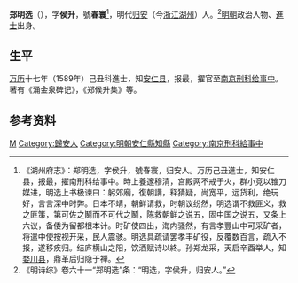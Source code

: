 '''郑明选'''（{{bd|?||?|}}），字'''侯升'''，號'''春寰'''<ref>《湖州府志》：郑明选，字侯升，號春寰，归安人。万历己丑進士，知安仁县，报最，擢南刑科给事中。時上養邃穆清，宫殿两不戒于火，群小竞以锥刀媒进，明选上书极谏曰：躬郊廟，復朝講，释猜疑，尚宽平，远货利，绝玩好，言言深中时弊。日本不靖，朝鲜请救，时朝议纷然，明选谓不救匪义，救之匪策，第可佐之鬭而不可代之鬭，陈救朝鲜之说五，固中国之说五，又条上六议，备倭为留都根本计。时矿使四出，海内骚然，有言孝豐山中可采矿者，将遣中使按视开采，民人震骇。明选具疏请罢孝丰矿役，反覆数百言，疏入不报，遂移疾归。结庐横山之阳，饮酒赋诗以終。孙郑龙采，天启辛酉举人，知[[婺川县|婺川县]]，鼎革后归隐于禅。</ref>，明代[[归安县|归安]]（今[[浙江省|浙江]][[湖州市|湖州]]）人。<ref>《明诗综》卷六十一“郑明选”条：“明选，字侯升，归安人。”</ref>[[明朝|明朝]]政治人物、[[進士|進士]]出身。

== 生平 ==
[[万历|万历]]十七年（1589年）己丑科進士，知[[安仁县|安仁县]]，报最，擢官至[[南京市|南京]][[刑科|刑科]][[给事中|给事中]]。著有《涌金泉碑记》，《郑候升集》等。

== 参考资料 ==
{{reflist}}

{{start box}}
{{s-off}}
{{s-before|[[盧統宗|盧統宗]]}}
{{s-title|明朝安仁縣知縣|萬曆年間}}
{{s-after|[[周官_(陵州)|周官]]}}
{{end box}}

{{萬曆十七年己丑科殿試金榜}}
{{明朝人物小作品}}
{{Authority control}}

{{DEFAULTSORT:Zheng郑}}
[[Category:郑姓|M]]
[[Category:歸安人|Category:歸安人]]
[[Category:明朝安仁縣知縣|Category:明朝安仁縣知縣]]
[[Category:南京刑科給事中|Category:南京刑科給事中]]